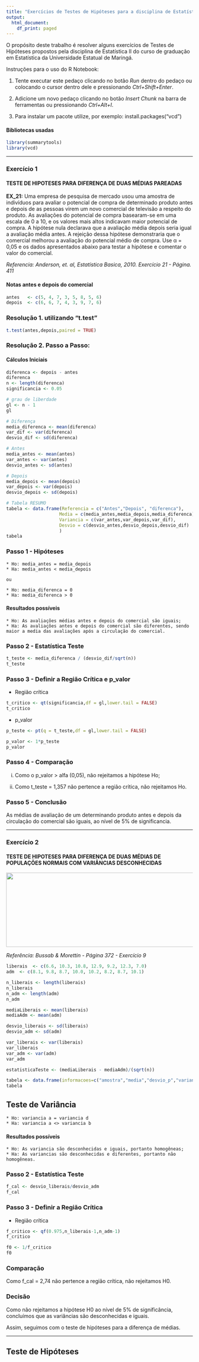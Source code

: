 ```yaml
---
title: "Exercícios de Testes de Hipóteses para a disciplina de Estatística II"
output:
  html_document:
    df_print: paged
---
```

O propósito deste trabalho é resolver alguns exercícios de Testes de Hipóteses propostos pela disciplina de Estatística II do curso de graduação em Estatística da Universidade Estatual de Maringá.

Instruções para o uso do R Notebook:

1. Tente executar este pedaço clicando no botão *Run* dentro do pedaço ou colocando o cursor dentro dele e pressionando *Ctrl+Shift+Enter*.

2. Adicione um novo pedaço clicando no botão *Insert Chunk* na barra de ferramentas ou pressionando *Ctrl+Alt+I*.

3. Para instalar um pacote utilize, por exemplo: install.packages("vcd")


#### Bibliotecas usadas
```r
library(summarytools)
library(vcd)
```
_________________
### Exercício 1
#### TESTE DE HIPOTESES PARA DIFERENÇA DE DUAS MÉDIAS PAREADAS

**EX_21:** Uma empresa de pesquisa de mercado usou uma amostra de indivíduos para avaliar o potencial de compra de determinado produto antes e depois de as pessoas virem um novo comercial de televisão a respeito do produto. As avaliações do potencial de compra basearam-se em uma escala de 0 a 10, e os valores mais altos indicavam maior potencial de compra. A hipótese nula declarava que a avaliação média depois seria igual a avaliação média antes. A rejeição dessa hipótese demonstraria que o comercial melhorou a avaliação do potencial médio de compra. Use  α = 0,05 e os dados apresentados abaixo para testar a hipótese e comentar o valor do comercial.

*Referencia: Anderson, et. al, Estatística Basica, 2010. Exercício 21 - Página. 411*

#### Notas antes e depois do comercial
```r
antes   <- c(5, 4, 7, 3, 5, 8, 5, 6)
depois  <- c(6, 6, 7, 4, 3, 9, 7, 6)
```

### Resolução 1. utilizando "t.test"
```r
t.test(antes,depois,paired = TRUE)
```

### Resolução 2. Passo a Passo:

#### Cálculos Iniciais
```r

diferenca <- depois - antes
diferenca
n <- length(diferenca)
significancia <- 0.05

# grau de liberdade
gl <- n - 1
gl

# Diferença
media_diferenca <- mean(diferenca)
var_dif <- var(diferenca)
desvio_dif <- sd(diferenca)

# Antes
media_antes <- mean(antes)
var_antes <- var(antes)
desvio_antes <- sd(antes)

# Depois
media_depois <- mean(depois)
var_depois <- var(depois)
desvio_depois <- sd(depois)

# Tabela RESUMO
tabela <- data.frame(Referencia = c("Antes","Depois", "diferenca"),
                    Media = c(media_antes,media_depois,media_diferenca),
                    Variancia = c(var_antes,var_depois,var_dif),
                    Desvio = c(desvio_antes,desvio_depois,desvio_dif)
                    )
tabela
```

### Passo 1 - Hipóteses

    * Ho: media_antes = media_depois
    * Ha: media_antes < media_depois

    ou

    * Ho: media_diferenca = 0
    * Ha: media_diferenca > 0

#### Resultados possíveis

    * Ho: As avaliações médias antes e depois do comercial são iguais;
    * Ha: As avaliações antes e depois do comercial são diferentes, sendo maior a media das avaliações após a circulação do comercial.

### Passo 2 - Estatística Teste

```r

t_teste <- media_diferenca / (desvio_dif/sqrt(n))
t_teste
```

### Passo 3 - Definir a Região Crítica e p_valor

* Região crítica
```r
t_critico <- qt(significancia,df = gl,lower.tail = FALSE)
t_critico


```

* p_valor
```r
p_teste <- pt(q = t_teste,df = gl,lower.tail = FALSE)

p_valor <- 1*p_teste
p_valor

```

### Passo 4 - Comparação

i) Como o p_valor > alfa (0,05), não rejeitamos a hipótese Ho;

ii) Como t_teste = 1,357 não pertence a região crítica, não rejeitamos Ho.

### Passo 5 - Conclusão

As médias de avaliação de um determinando produto antes e depois da circulação do comercial são iguais, ao nível de 5% de significancia.

___________________
### Exercício 2
#### TESTE DE HIPOTESES PARA DIFERENÇA DE DUAS MÉDIAS DE POPULAÇÕES NORMAIS COM VARIÂNCIAS DESCONHECIDAS

<img src="exercicio_9_Morettin.png" width="900" height="200">

*Referência: Bussab & Morettin - Página 372 - Exercício 9*

```r
liberais  <- c(6.6, 10.3, 10.8, 12.9, 9.2, 12.3, 7.0)
adm  <- c(8.1, 9.8, 8.7, 10.0, 10.2, 8.2, 8.7, 10.1)
```


```r
n_liberais <- length(liberais)
n_liberais
n_adm <- length(adm)
n_adm

mediaLiberais <- mean(liberais)
mediaAdm <- mean(adm)

desvio_liberais <- sd(liberais)
desvio_adm <- sd(adm)

var_liberais <- var(liberais)
var_liberais
var_adm <- var(adm)
var_adm

estatisticaTeste <- (mediaLiberais - mediaAdm)/(sqrt(n))

tabela <- data.frame(informacoes=c("amostra","media","desvio_p","variancia"), liberais = c(n_liberais,mediaLiberais,desvio_liberais,var_liberais), adm = c(n_adm, mediaAdm, desvio_adm,var_adm))
tabela

```

## Teste de Variância

    * Ho: variancia a = variancia d
    * Ha: variancia a <> variancia b

#### Resultados possíveis

    * Ho: As variancia são desconhecidas e iguais, portanto homogêneas;
    * Ha: As variancias são desconhecidas e diferentes, portanto não homogêneas.

### Passo 2 - Estatística Teste

```r

f_cal <- desvio_liberais/desvio_adm
f_cal

```
### Passo 3 - Definir a Região Crítica

* Região crítica

```r
f_critico <- qf(0.975,n_liberais-1,n_adm-1)
f_critico

f0 <- 1/f_critico
f0

```
### Comparação

Como f_cal = 2,74 não pertence a região crítica, não rejeitamos H0.

### Decisão

Como não rejeitamos a hipótese H0 ao nível de 5% de significância, concluímos que as variâncias são desconhecidas e iguais.

Assim, seguimos com o teste de hipóteses para a diferença de médias.

___________
## Teste de Hipóteses
















